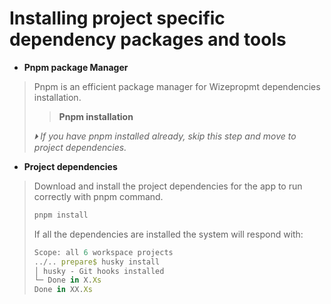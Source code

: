 # Installing project specific dependency packages and tools

* **Pnpm package Manager**
> Pnpm is an efficient package manager for Wizepropmt dependencies installation.
> > **Pnpm installation**
> > 
> *🞂 If you have pnpm installed already, skip this step and move to project dependencies.*
* **Project dependencies**
> Download and install the project dependencies for the app to run correctly with pnpm command.
>```js filename="TERMINAL" {1} copy
> pnpm install
>```
> If all the dependencies are installed the system will respond with:
>```js
> Scope: all 6 workspace projects
>../.. prepare$ husky install
>│ husky - Git hooks installed
>└─ Done in X.Xs
>Done in XX.Xs
>```